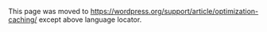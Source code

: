 {{Languages|
{{en|WordPress Optimization/Caching}}
{{ja|WordPress_の最適化/キャッシング}}
}}
This page was moved to https://wordpress.org/support/article/optimization-caching/ except above language locator.
<!--
This article is part of a series on [[WordPress Optimization]]

WordPress caching is the fastest way to improve performance. If your site is getting hit '''right now''' install one of the popular [https://wordpress.org/plugins/tags/caching caching plugins].

== Caching Plugins ==

[https://wordpress.org/plugins/tags/caching Caching plugins] can be easily installed and will cache your WordPress posts and pages as static files. These static files are then served to users, reducing the processing load on the server. This can improve performance several hundred times over for fairly static pages.

When combined with a system level page cache such as Varnish, this can be quite powerful. 

If your posts/pages have a lot of dynamic content configuring caching can be more complex. Search for "WordPress cache plugin" for more info.

== Browser Caching ==

'''Browser caching''' can help to reduce server load by reducing the number of requests per page. For example, by setting the correct file headers on files that don't change (static files like images, CSS, JavaScript etc) browsers will then cache these files on the user's computer. This technique allows the browser to check to see if files have changed, instead of simply requesting them. The result is your web server can answer many more 304 responses, confirming that a file is unchanged, instead of 200 responses, which require the file to be sent. 

Look into HTTP Cache-Control (specifically max-age) and Expires headers, as well as [http://en.wikipedia.org/wiki/HTTP_ETag Entity Tags] for more information.

== Server Caching ==

'''Web server caching''' is more complex but is used in very high traffic sites. A wide range of options are available, beyond the scope of this article. The simplest solutions start with the server caching locally while more complex and involved systems may use multiple caching servers (also known as reverse proxy servers) "in front" of web servers where the WordPress application is actually running. Adding an opcode cache like [http://pecl.php.net/package/ZendOpcache Opcache] to your server will improve PHP's performance by many times.

[http://www.varnish-cache.org/ Varnish] cache is very powerful when used with a WordPress caching plugin that supports it.

== Further Reading ==

* [http://dougal.gunters.org/blog/2009/08/26/w3-total-cache-plugin W3 Total Cache Plugin] (by Dougal Campbell) 
* [http://www.wpbeginner.com/beginners-guide/how-to-install-and-setup-wp-super-cache-for-beginners/ How to set up WP Super Cache] (wpbeginner)
* [http://developer.yahoo.com/performance/rules.html Best Practices for Speeding Up Your Web Site] - Expires / Cache-Control Header and ETags (by Yahoo! Developer Network)
* [http://www.websiteoptimization.com/speed/tweak/cache/ WebSiteOptimization.com: Use Server Cache Control to Improve Performance]

{{Stub}}
[[Category:Advanced Topics]]
[[Category:WordPress Optimization]]
[[Category:Plugins]]
-->